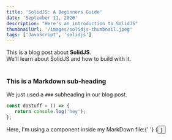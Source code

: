 ```yaml
---
title: 'SolidJS: A Beginners Guide'
date: 'September 11, 2020'
description: "Here's an introduction to SolidJS"
thumbnailUrl: '/images/solidjs-thumbnail.jpeg'
tags: ['JavaScript', 'solidjs']
---
```


<div>
   This is a blog post about <strong>SolidJS</strong>. <br />
   We'll learn about SolidJS and how to build with it.
</div>

<br />

### This is a Markdown sub-heading

We just used a `###` subheading in our blog post.

```javascript
const doStuff = () => {
   return console.log('hey');
};
```

<div>
   Here, I'm using a component inside my MarkDown file:{' '}
   {<Button text={'Click me'} />}
</div>
